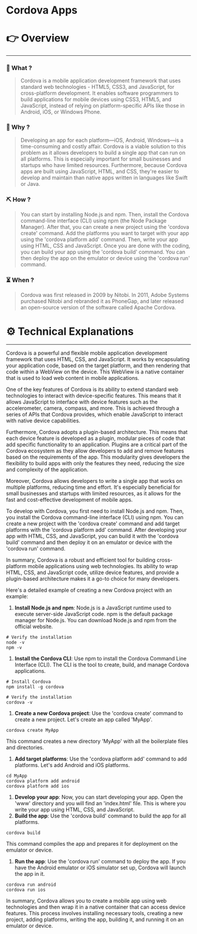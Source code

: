 # Cordova Apps


# 👉 Overview

---

### 👀 What ?

> Cordova is a mobile application development framework that uses standard web technologies - HTML5, CSS3, and JavaScript, for cross-platform development. It enables software programmers to build applications for mobile devices using CSS3, HTML5, and JavaScript, instead of relying on platform-specific APIs like those in Android, iOS, or Windows Phone.
> 

### 🧐 Why ?

> Developing an app for each platform—iOS, Android, Windows—is a time-consuming and costly affair. Cordova is a viable solution to this problem as it allows developers to build a single app that can run on all platforms. This is especially important for small businesses and startups who have limited resources. Furthermore, because Cordova apps are built using JavaScript, HTML, and CSS, they're easier to develop and maintain than native apps written in languages like Swift or Java.
> 

### ⛏️ How ?

> You can start by installing Node.js and npm. Then, install the Cordova command-line interface (CLI) using npm (the Node Package Manager). After that, you can create a new project using the 'cordova create' command. Add the platforms you want to target with your app using the 'cordova platform add' command. Then, write your app using HTML, CSS and JavaScript. Once you are done with the coding, you can build your app using the 'cordova build' command. You can then deploy the app on the emulator or device using the 'cordova run' command.
> 

### ⏳ When ?

> Cordova was first released in 2009 by Nitobi. In 2011, Adobe Systems purchased Nitobi and rebranded it as PhoneGap, and later released an open-source version of the software called Apache Cordova.
> 

# ⚙️ Technical Explanations

---

Cordova is a powerful and flexible mobile application development framework that uses HTML, CSS, and JavaScript. It works by encapsulating your application code, based on the target platform, and then rendering that code within a WebView on the device. This WebView is a native container that is used to load web content in mobile applications.

One of the key features of Cordova is its ability to extend standard web technologies to interact with device-specific features. This means that it allows JavaScript to interface with device features such as the accelerometer, camera, compass, and more. This is achieved through a series of APIs that Cordova provides, which enable JavaScript to interact with native device capabilities.

Furthermore, Cordova adopts a plugin-based architecture. This means that each device feature is developed as a plugin, modular pieces of code that add specific functionality to an application. Plugins are a critical part of the Cordova ecosystem as they allow developers to add and remove features based on the requirements of the app. This modularity gives developers the flexibility to build apps with only the features they need, reducing the size and complexity of the application.

Moreover, Cordova allows developers to write a single app that works on multiple platforms, reducing time and effort. It's especially beneficial for small businesses and startups with limited resources, as it allows for the fast and cost-effective development of mobile apps.

To develop with Cordova, you first need to install Node.js and npm. Then, you install the Cordova command-line interface (CLI) using npm. You can create a new project with the 'cordova create' command and add target platforms with the 'cordova platform add' command. After developing your app with HTML, CSS, and JavaScript, you can build it with the 'cordova build' command and then deploy it on an emulator or device with the 'cordova run' command.

In summary, Cordova is a robust and efficient tool for building cross-platform mobile applications using web technologies. Its ability to wrap HTML, CSS, and JavaScript code, utilize device features, and provide a plugin-based architecture makes it a go-to choice for many developers.

Here's a detailed example of creating a new Cordova project with an example:

1. **Install Node.js and npm**: Node.js is a JavaScript runtime used to execute server-side JavaScript code. npm is the default package manager for Node.js. You can download Node.js and npm from the official website.

```
# Verify the installation
node -v
npm -v

```

1. **Install the Cordova CLI**: Use npm to install the Cordova Command Line Interface (CLI). The CLI is the tool to create, build, and manage Cordova applications.

```
# Install Cordova
npm install -g cordova

# Verify the installation
cordova -v

```

1. **Create a new Cordova project**: Use the 'cordova create' command to create a new project. Let's create an app called 'MyApp'.

```
cordova create MyApp

```

This command creates a new directory 'MyApp' with all the boilerplate files and directories.

1. **Add target platforms**: Use the 'cordova platform add' command to add platforms. Let's add Android and iOS platforms.

```
cd MyApp
cordova platform add android
cordova platform add ios

```

1. **Develop your app**: Now, you can start developing your app. Open the 'www' directory and you will find an 'index.html' file. This is where you write your app using HTML, CSS, and JavaScript.
2. **Build the app**: Use the 'cordova build' command to build the app for all platforms.

```
cordova build

```

This command compiles the app and prepares it for deployment on the emulator or device.

1. **Run the app**: Use the 'cordova run' command to deploy the app. If you have the Android emulator or iOS simulator set up, Cordova will launch the app in it.

```
cordova run android
cordova run ios

```

In summary, Cordova allows you to create a mobile app using web technologies and then wrap it in a native container that can access device features. This process involves installing necessary tools, creating a new project, adding platforms, writing the app, building it, and running it on an emulator or device.
